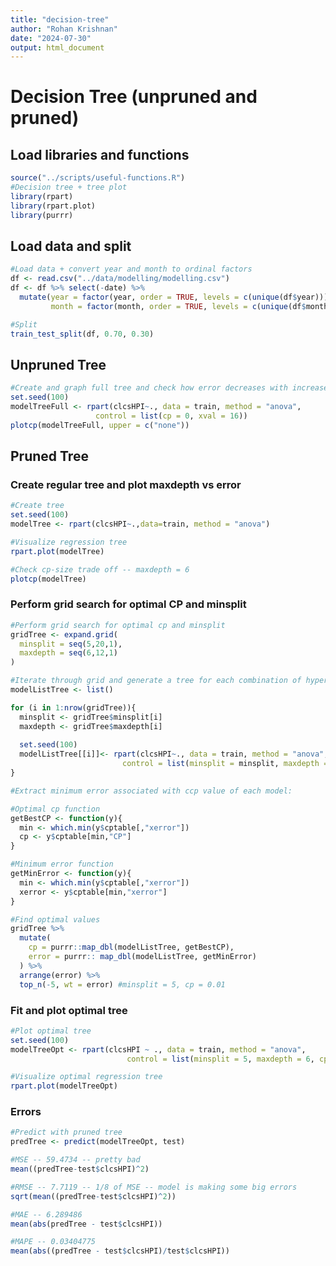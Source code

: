 ```yaml
---
title: "decision-tree"
author: "Rohan Krishnan"
date: "2024-07-30"
output: html_document
---
```

# Decision Tree (unpruned and pruned)

## Load libraries and functions
```r
source("../scripts/useful-functions.R")
#Decision tree + tree plot
library(rpart)
library(rpart.plot)
library(purrr)
```

## Load data and split
```r
#Load data + convert year and month to ordinal factors
df <- read.csv("../data/modelling/modelling.csv")
df <- df %>% select(-date) %>%
  mutate(year = factor(year, order = TRUE, levels = c(unique(df$year))),
         month = factor(month, order = TRUE, levels = c(unique(df$month))))

#Split
train_test_split(df, 0.70, 0.30)
```

## Unpruned Tree
```r
#Create and graph full tree and check how error decreases with increase in cp
set.seed(100)
modelTreeFull <- rpart(clcsHPI~., data = train, method = "anova",
                   control = list(cp = 0, xval = 16))
plotcp(modelTreeFull, upper = c("none"))
```

## Pruned Tree

### Create regular tree and plot maxdepth vs error
```r
#Create tree
set.seed(100)
modelTree <- rpart(clcsHPI~.,data=train, method = "anova")

#Visualize regression tree
rpart.plot(modelTree)

#Check cp-size trade off -- maxdepth = 6
plotcp(modelTree)

```


### Perform grid search for optimal CP and minsplit
```r
#Perform grid search for optimal cp and minsplit
gridTree <- expand.grid(
  minsplit = seq(5,20,1),
  maxdepth = seq(6,12,1)
)

#Iterate through grid and generate a tree for each combination of hyperparameter
modelListTree <- list()

for (i in 1:nrow(gridTree)){
  minsplit <- gridTree$minsplit[i]
  maxdepth <- gridTree$maxdepth[i]
  
  set.seed(100)
  modelListTree[[i]]<- rpart(clcsHPI~., data = train, method = "anova",
                         control = list(minsplit = minsplit, maxdepth = maxdepth))
}

#Extract minimum error associated with ccp value of each model:

#Optimal cp function
getBestCP <- function(y){
  min <- which.min(y$cptable[,"xerror"])
  cp <- y$cptable[min,"CP"]
}

#Minimum error function
getMinError <- function(y){
  min <- which.min(y$cptable[,"xerror"])
  xerror <- y$cptable[min,"xerror"]
}

#Find optimal values
gridTree %>%
  mutate(
    cp = purrr::map_dbl(modelListTree, getBestCP),
    error = purrr:: map_dbl(modelListTree, getMinError)
  ) %>%
  arrange(error) %>%
  top_n(-5, wt = error) #minsplit = 5, cp = 0.01
```

### Fit and plot optimal tree
```r
#Plot optimal tree
set.seed(100)
modelTreeOpt <- rpart(clcsHPI ~ ., data = train, method = "anova",
                          control = list(minsplit = 5, maxdepth = 6, cp = 0.01))

#Visualize optimal regression tree
rpart.plot(modelTreeOpt) 
```

### Errors
```r
#Predict with pruned tree
predTree <- predict(modelTreeOpt, test)

#MSE -- 59.4734 -- pretty bad
mean((predTree-test$clcsHPI)^2)

#RMSE -- 7.7119 -- 1/8 of MSE -- model is making some big errors
sqrt(mean((predTree-test$clcsHPI)^2))

#MAE -- 6.289486
mean(abs(predTree - test$clcsHPI))

#MAPE -- 0.03404775
mean(abs((predTree - test$clcsHPI)/test$clcsHPI))
```

